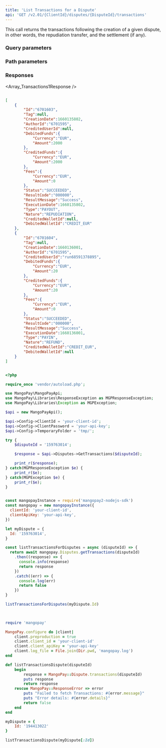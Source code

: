 ---
title: 'List Transactions for a Dispute'  
api: 'GET /v2.01/{ClientId}/disputes/{DisputeId}/transactions'  
---

  

This call returns the transactions following the creation of a given dispute, in other words, the repudiation transfer, and the settlement (if any).  

### Query parameters  

<Status />  

<ResultCode />  

<BeforeDate1 />  

<AfterDate1 />  

<Type />  

<Nature />  

### Path parameters  

<DisputeId />  

### Responses  

<AccordionGroup><Accordion title="200">  

<Array_Transactions1Response /></Accordion></AccordionGroup>  

<ResponseExample>  

```json 200  

[
    {
        "Id":"6701603",
        "Tag":null,
        "CreationDate":1660135802,
        "AuthorId":"6701595",
        "CreditedUserId":null,
        "DebitedFunds":{
            "Currency":"EUR",
            "Amount":2000
        },
        "CreditedFunds":{
            "Currency":"EUR",
            "Amount":2000
        },
        "Fees":{
            "Currency":"EUR",
            "Amount":0
        },
        "Status":"SUCCEEDED",
        "ResultCode":"000000",
        "ResultMessage":"Success",
        "ExecutionDate":1660135802,
        "Type":"PAYOUT",
        "Nature":"REPUDIATION",
        "CreditedWalletId":null,
        "DebitedWalletId":"CREDIT_EUR"
    },
    {
        "Id":"6701604",
        "Tag":null,
        "CreationDate":1660136001,
        "AuthorId":"6701595",
        "CreditedUserId":"run68591378895",
        "DebitedFunds":{
            "Currency":"EUR",
            "Amount":20
        },
        "CreditedFunds":{
            "Currency":"EUR",
            "Amount":20
        },
        "Fees":{
            "Currency":"EUR",
            "Amount":0
        },
        "Status":"SUCCEEDED",
        "ResultCode":"000000",
        "ResultMessage":"Success",
        "ExecutionDate":1660136001,
        "Type":"PAYIN",
        "Nature":"REFUND",
        "CreditedWalletId":"CREDIT_EUR",
        "DebitedWalletId":null
    }
]  

 ```  

</ResponseExample>  

<RequestExample>  
  
```php PHP  

<?php 

require_once 'vendor/autoload.php';

use MangoPay\MangoPayApi;
use MangoPay\Libraries\ResponseException as MGPResponseException;
use MangoPay\Libraries\Exception as MGPException;

$api = new MangoPayApi();

$api->Config->ClientId = 'your-client-id';
$api->Config->ClientPassword = 'your-api-key';
$api->Config->TemporaryFolder = 'tmp/';

try {
    $disputeId = '159763014';

    $response = $api->Disputes->GetTransactions($disputeId);

    print_r($response);
} catch(MGPResponseException $e) {
    print_r($e);
} catch(MGPException $e) {
    print_r($e);
}  
```  

  
```javascript NodeJS  

const mangopayInstance = require('mangopay2-nodejs-sdk')
const mangopay = new mangopayInstance({
  clientId: 'your-client-id',
  clientApiKey: 'your-api-key',
})

let myDispute = {
  Id: '159763014',
}

const listTransactionsForDisputes = async (disputeId) => {
  return await mangopay.Disputes.getTransactions(disputeId)
    .then((response) => {
      console.info(response)
      return response
    })
    .catch((err) => {
      console.log(err)
      return false
    })
}

listTransactionsForDisputes(myDispute.Id)
  
```  

  
```ruby Ruby  

require 'mangopay'

MangoPay.configure do |client|
    client.preproduction = true
    client.client_id = 'your-client-id'
    client.client_apiKey = 'your-api-key'
    client.log_file = File.join(Dir.pwd, 'mangopay.log')
end

def listTransactionsDispute(disputeId)
    begin
        response = MangoPay::Dispute.transactions(disputeId)
        puts response
        return response
    rescue MangoPay::ResponseError => error
        puts "Failed to fetch Transactions: #{error.message}"
        puts "Error details: #{error.details}"
        return false
    end
end

myDispute = {
    Id: '194413022'
}

listTransactionsDispute(myDispute[:Id])  
```  

  
</RequestExample>